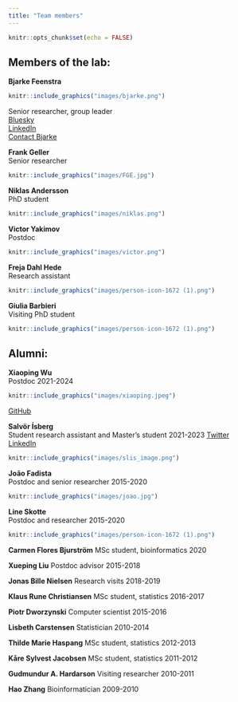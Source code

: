 ```yaml
---
title: "Team members"
---
```


```r
knitr::opts_chunk$set(echo = FALSE)
```
## Members of the lab:  



**Bjarke Feenstra**  
```r
knitr::include_graphics("images/bjarke.png")
```
Senior researcher, group leader  
[Bluesky](https://bsky.app/profile/bfeenstra.bsky.social)  
[LinkedIn](https://www.linkedin.com/in/bjarke-feenstra-6230374/)    
[Contact Bjarke](mailto:fee@ssi.dk)


**Frank Geller**  
Senior researcher  

```r
knitr::include_graphics("images/FGE.jpg")
```


**Niklas Andersson**  
PhD student

```r
knitr::include_graphics("images/niklas.png")
```

**Victor Yakimov**  
Postdoc

```r
knitr::include_graphics("images/victor.png")
```

**Freja Dahl Hede**    
Research assistant

```r
knitr::include_graphics("images/person-icon-1672 (1).png")
```

**Giulia Barbieri**    
Visiting PhD student

```r
knitr::include_graphics("images/person-icon-1672 (1).png")
```


## Alumni:  

**Xiaoping Wu**  
Postdoc 2021-2024

```r
knitr::include_graphics("images/xiaoping.jpeg")
```
[GitHub](https://xiaoping-wu.github.io/XiaopingWu/)

**Salvör Ísberg**  
Student research assistant and Master's student 2021-2023 
[Twitter](https://twitter.com/salvorisberg)  
[LinkedIn](https://is.linkedin.com/in/salv%C3%B6r-%C3%ADsberg-432561195)  

```r
knitr::include_graphics("images/slis_image.png")
```

**João Fadista**  
Postdoc and senior researcher 2015-2020

```r
knitr::include_graphics("images/joao.jpg")
```

**Line Skotte**  
Postdoc and researcher 2015-2020

```r
knitr::include_graphics("images/person-icon-1672 (1).png")
```

**Carmen Flores Bjurström**
MSc student, bioinformatics 2020

**Xueping Liu**
Postdoc advisor 2015-2018

**Jonas Bille Nielsen**
Research visits 2018-2019

**Klaus Rune Christiansen**
MSc student, statistics 2016-2017

**Piotr Dworzynski**
Computer scientist 2015-2016

**Lisbeth Carstensen**
Statistician 2010-2014

**Thilde Marie Haspang** 
MSc student, statistics 2012-2013 

**Kåre Sylvest Jacobsen** 
MSc student, statistics 2011-2012 

**Gudmundur A. Hardarson** 
Visiting researcher 2010-2011

**Hao Zhang**
Bioinformatician 2009-2010
